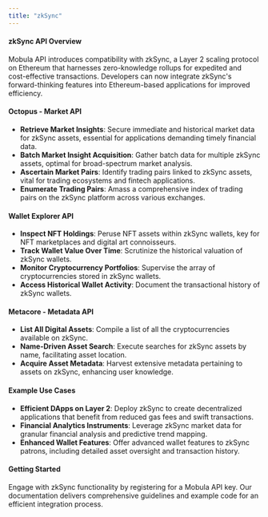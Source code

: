 ```yaml
---
title: "zkSync"
---
```


#### zkSync API Overview

Mobula API introduces compatibility with zkSync, a Layer 2 scaling protocol on Ethereum that harnesses zero-knowledge rollups for expedited and cost-effective transactions. Developers can now integrate zkSync's forward-thinking features into Ethereum-based applications for improved efficiency.

#### Octopus - Market API

- **Retrieve Market Insights**: Secure immediate and historical market data for zkSync assets, essential for applications demanding timely financial data.
- **Batch Market Insight Acquisition**: Gather batch data for multiple zkSync assets, optimal for broad-spectrum market analysis.
- **Ascertain Market Pairs**: Identify trading pairs linked to zkSync assets, vital for trading ecosystems and fintech applications.
- **Enumerate Trading Pairs**: Amass a comprehensive index of trading pairs on the zkSync platform across various exchanges.

#### Wallet Explorer API

- **Inspect NFT Holdings**: Peruse NFT assets within zkSync wallets, key for NFT marketplaces and digital art connoisseurs.
- **Track Wallet Value Over Time**: Scrutinize the historical valuation of zkSync wallets.
- **Monitor Cryptocurrency Portfolios**: Supervise the array of cryptocurrencies stored in zkSync wallets.
- **Access Historical Wallet Activity**: Document the transactional history of zkSync wallets.

#### Metacore - Metadata API

- **List All Digital Assets**: Compile a list of all the cryptocurrencies available on zkSync.
- **Name-Driven Asset Search**: Execute searches for zkSync assets by name, facilitating asset location.
- **Acquire Asset Metadata**: Harvest extensive metadata pertaining to assets on zkSync, enhancing user knowledge.

#### Example Use Cases

- **Efficient DApps on Layer 2**: Deploy zkSync to create decentralized applications that benefit from reduced gas fees and swift transactions.
- **Financial Analytics Instruments**: Leverage zkSync market data for granular financial analysis and predictive trend mapping.
- **Enhanced Wallet Features**: Offer advanced wallet features to zkSync patrons, including detailed asset oversight and transaction history.

#### Getting Started

Engage with zkSync functionality by registering for a Mobula API key. Our documentation delivers comprehensive guidelines and example code for an efficient integration process.
